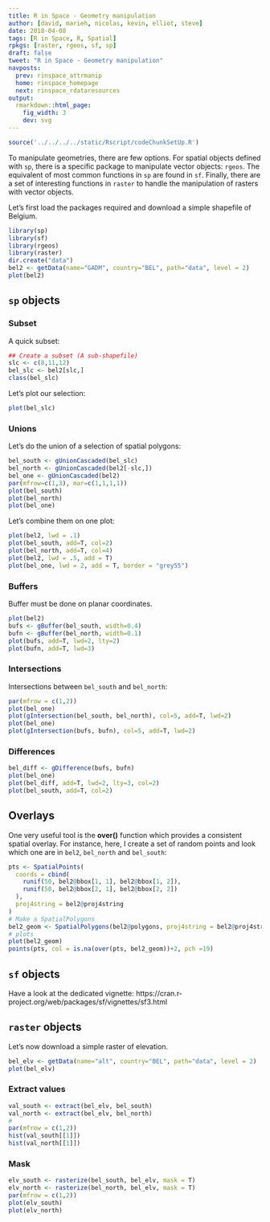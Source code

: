 ```yaml
---
title: R in Space - Geometry manipulation
author: [david, marieh, nicolas, kevin, elliot, steve]
date: 2018-04-08
tags: [R in Space, R, Spatial]
rpkgs: [raster, rgeos, sf, sp]
draft: false
tweet: "R in Space - Geometry manipulation"
navposts:
  prev: rinspace_attrmanip
  home: rinspace_homepage
  next: rinspace_rdataresources
output:
  rmarkdown::html_page:
    fig_width: 3
    dev: svg
---
```





```r
source('../../../../static/Rscript/codeChunkSetUp.R')
```


To manipulate geometries, there are few options. For spatial objects defined
with `sp`, there is a specific package to manipulate vector objects: `rgeos`.
The equivalent of most common functions in `sp` are found in `sf`.
Finally, there are a set of interesting functions in `raster` to handle
the manipulation of rasters with vector objects.


Let's first load the packages required and download a simple shapefile of Belgium.

```r
library(sp)
library(sf)
library(rgeos)
library(raster)
dir.create("data")
bel2 <- getData(name="GADM", country="BEL", path="data", level = 2)
plot(bel2)
```


## `sp` objects



### Subset

A quick subset:

```r
## Create a subset (A sub-shapefile)
slc <- c(8,11,12)
bel_slc <- bel2[slc,]
class(bel_slc)
```

Let's plot our selection:

```r
plot(bel_slc)
```


### Unions

Let's do the union of a selection of spatial polygons:

```r
bel_south <- gUnionCascaded(bel_slc)
bel_north <- gUnionCascaded(bel2[-slc,])
bel_one <- gUnionCascaded(bel2)
par(mfrow=c(1,3), mar=c(1,1,1,1))
plot(bel_south)
plot(bel_north)
plot(bel_one)
```

Let's combine them on one plot:

```r
plot(bel2, lwd = .1)
plot(bel_south, add=T, col=2)
plot(bel_north, add=T, col=4)
plot(bel2, lwd = .5, add = T)
plot(bel_one, lwd = 2, add = T, border = "grey55")
```




### Buffers

Buffer must be done on planar coordinates.

```r
plot(bel2)
bufs <- gBuffer(bel_south, width=0.4)
bufn <- gBuffer(bel_north, width=0.1)
plot(bufs, add=T, lwd=2, lty=2)
plot(bufn, add=T, lwd=3)
```

### Intersections

Intersections between `bel_south` and `bel_north`:

```r
par(mfrow = c(1,2))
plot(bel_one)
plot(gIntersection(bel_south, bel_north), col=5, add=T, lwd=2)
plot(bel_one)
plot(gIntersection(bufs, bufn), col=5, add=T, lwd=2)
```



### Differences

```r
bel_diff <- gDifference(bufs, bufn)
plot(bel_one)
plot(bel_diff, add=T, lwd=2, lty=3, col=2)
plot(bel_south, add=T, col=2)
```


## Overlays

One very useful tool is the **over()** function which provides a consistent
spatial overlay. For instance, here, I create a set of random points and
look which one are in `bel2`, `bel_north` and `bel_south`:

```r
pts <- SpatialPoints(
  coords = cbind(
    runif(50, bel2@bbox[1, 1], bel2@bbox[1, 2]),
    runif(50, bel2@bbox[2, 1], bel2@bbox[2, 2])
  ),
  proj4string = bel2@proj4string
)
# Make a SpatialPolygons
bel2_geom <- SpatialPolygons(bel2@polygons, proj4string = bel2@proj4string)
# plots
plot(bel2_geom)
points(pts, col = is.na(over(pts, bel2_geom))+2, pch =19)
```


## `sf` objects

Have a look at the dedicated vignette: https://cran.r-project.org/web/packages/sf/vignettes/sf3.html


## `raster` objects

Let's now download a simple raster of elevation.


```r
bel_elv <- getData(name="alt", country="BEL", path="data", level = 2)
plot(bel_elv)
```


### Extract values

```r
val_south <- extract(bel_elv, bel_south)
val_north <- extract(bel_elv, bel_north)
#
par(mfrow = c(1,2))
hist(val_south[[1]])
hist(val_north[[1]])
```

### Mask

```r
elv_south <- rasterize(bel_south, bel_elv, mask = T)
elv_north <- rasterize(bel_north, bel_elv, mask = T)
par(mfrow = c(1,2))
plot(elv_south)
plot(elv_north)
```

